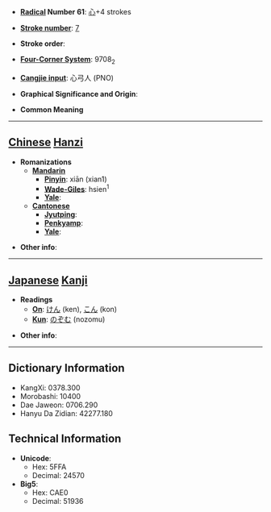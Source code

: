 * '''[[Wiktionary:Chinese radical index| Radical]] Number 61''': [[Wiktionary:Chinese radical index 心|心]]+4 strokes

* '''[[Wiktionary:Chinese total strokes index|Stroke number]]''': [[Wiktionary:Chinese total strokes index 7|7]]

* '''Stroke order''': 

* '''[[Wiktionary:Chinese four corner index|Four-Corner System]]''': 9708<sub>2</sub>

* '''[[Wiktionary:Chinese Cangjie index|Cangjie input]]''': 心弓人 (PNO)

* '''Graphical Significance and Origin''': 

* '''Common Meaning'''

----

== [[Chinese]] [[Hanzi]] ==

* '''Romanizations'''
** '''[[Mandarin]]'''
*** '''[[Pinyin]]''': xiān (xian1)
*** '''[[Wade-Giles]]''': hsien<sup>1</sup>
*** '''[[Yale]]''': 
** '''[[Cantonese]]'''
*** '''[[Jyutping]]''':
*** '''[[Penkyamp]]''': 
*** '''[[Yale]]''': 

* '''Other info''': 

----

== [[Japanese]] [[Kanji]] ==

* '''Readings'''
** '''[[On]]''': [[けん]] (ken), [[こん]] (kon)
** '''[[Kun]]''': [[のぞむ]] (nozomu)

* '''Other info''':  

----

== Dictionary Information ==

* KangXi: 0378.300
* Morobashi: 10400
* Dae Jaweon: 0706.290
* Hanyu Da Zidian: 42277.180

== Technical Information ==

* '''Unicode''':
** Hex: 5FFA
** Decimal: 24570
* '''Big5''':
** Hex: CAE0
** Decimal: 51936